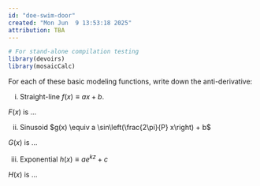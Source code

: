 ```yaml
---
id: "doe-swim-door"
created: "Mon Jun  9 13:53:18 2025"
attribution: TBA
---
```


```r
# For stand-alone compilation testing
library(devoirs)
library(mosaicCalc)
```

::: {#exr-doe-swim-door}
For each of these basic modeling functions, write down the anti-derivative:

i. Straight-line $f(x) \equiv a x + b$.  

$F(x)$ is ...

ii. Sinusoid $g(x) \equiv a \sin\left(\frac{2\pi}{P} x\right) + b$

$G(x)$ is ...

iii. Exponential $h(x) \equiv a e^{kz} + c$

$H(x)$ is ...

:::
 <!-- end of exr-doe-swim-door -->

